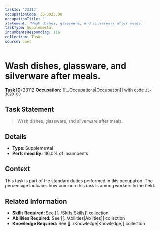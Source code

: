 ```yaml
---
taskId: '23112'
occupationCode: 35-3023.00
occupationTitle: ''
statement: 'Wash dishes, glassware, and silverware after meals.'
taskType: Supplemental
incumbentsResponding: 116
collection: Tasks
source: onet
---
```

# Wash dishes, glassware, and silverware after meals.

**Task ID:** 23112
**Occupation:** [[../Occupations|Occupation]] with code `35-3023.00`

## Task Statement

> Wash dishes, glassware, and silverware after meals.

## Details

- **Type:** Supplemental
- **Performed By:** 116.0% of incumbents

## Context

This task is part of the standard duties performed in this occupation. The percentage indicates how common this task is among workers in the field.

## Related Information

- **Skills Required:** See [[../Skills|Skills]] collection
- **Abilities Required:** See [[../Abilities|Abilities]] collection
- **Knowledge Required:** See [[../Knowledge|Knowledge]] collection
